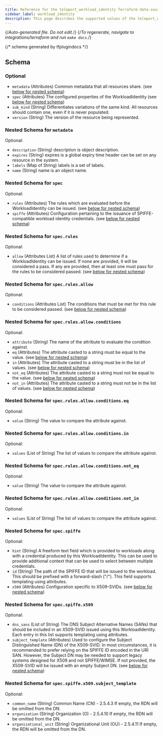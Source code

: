```yaml
---
title: Reference for the teleport_workload_identity Terraform data-source
sidebar_label: workload_identity
description: This page describes the supported values of the teleport_workload_identity data-source of the Teleport Terraform provider.
---
```


{/*Auto-generated file. Do not edit.*/}
{/*To regenerate, navigate to integrations/terraform and run `make docs`.*/}





{/*  schema generated by tfplugindocs */}
## Schema

### Optional

- `metadata` (Attributes) Common metadata that all resources share. (see [below for nested schema](#nested-schema-for-metadata))
- `spec` (Attributes) The configured properties of the WorkloadIdentity (see [below for nested schema](#nested-schema-for-spec))
- `sub_kind` (String) Differentiates variations of the same kind. All resources should contain one, even if it is never populated.
- `version` (String) The version of the resource being represented.

### Nested Schema for `metadata`

Optional:

- `description` (String) description is object description.
- `expires` (String) expires is a global expiry time header can be set on any resource in the system.
- `labels` (Map of String) labels is a set of labels.
- `name` (String) name is an object name.


### Nested Schema for `spec`

Optional:

- `rules` (Attributes) The rules which are evaluated before the WorkloadIdentity can be issued. (see [below for nested schema](#nested-schema-for-specrules))
- `spiffe` (Attributes) Configuration pertaining to the issuance of SPIFFE-compatible workload identity credentials. (see [below for nested schema](#nested-schema-for-specspiffe))

### Nested Schema for `spec.rules`

Optional:

- `allow` (Attributes List) A list of rules used to determine if a WorkloadIdentity can be issued. If none are provided, it will be considered a pass. If any are provided, then at least one must pass for the rules to be considered passed. (see [below for nested schema](#nested-schema-for-specrulesallow))

### Nested Schema for `spec.rules.allow`

Optional:

- `conditions` (Attributes List) The conditions that must be met for this rule to be considered passed. (see [below for nested schema](#nested-schema-for-specrulesallowconditions))

### Nested Schema for `spec.rules.allow.conditions`

Optional:

- `attribute` (String) The name of the attribute to evaluate the condition against.
- `eq` (Attributes) The attribute casted to a string must be equal to the value. (see [below for nested schema](#nested-schema-for-specrulesallowconditionseq))
- `in` (Attributes) The attribute casted to a string must be in the list of values. (see [below for nested schema](#nested-schema-for-specrulesallowconditionsin))
- `not_eq` (Attributes) The attribute casted to a string must not be equal to the value. (see [below for nested schema](#nested-schema-for-specrulesallowconditionsnot_eq))
- `not_in` (Attributes) The attribute casted to a string must not be in the list of values. (see [below for nested schema](#nested-schema-for-specrulesallowconditionsnot_in))

### Nested Schema for `spec.rules.allow.conditions.eq`

Optional:

- `value` (String) The value to compare the attribute against.


### Nested Schema for `spec.rules.allow.conditions.in`

Optional:

- `values` (List of String) The list of values to compare the attribute against.


### Nested Schema for `spec.rules.allow.conditions.not_eq`

Optional:

- `value` (String) The value to compare the attribute against.


### Nested Schema for `spec.rules.allow.conditions.not_in`

Optional:

- `values` (List of String) The list of values to compare the attribute against.





### Nested Schema for `spec.spiffe`

Optional:

- `hint` (String) A freeform text field which is provided to workloads along with a credential produced by this WorkloadIdentity. This can be used to provide additional context that can be used to select between multiple credentials.
- `id` (String) The path of the SPIFFE ID that will be issued to the workload.  This should be prefixed with a forward-slash ("/").  This field supports templating using attributes.
- `x509` (Attributes) Configuration specific to X509-SVIDs. (see [below for nested schema](#nested-schema-for-specspiffex509))

### Nested Schema for `spec.spiffe.x509`

Optional:

- `dns_sans` (List of String) The DNS Subject Alternative Names (SANs) that should be included in an X509-SVID issued using this WorkloadIdentity.  Each entry in this list supports templating using attributes.
- `subject_template` (Attributes) Used to configure the Subject Distinguished Name (DN) of the X509-SVID.  In most circumstances, it is recommended to prefer relying on the SPIFFE ID encoded in the URI SAN. However, the Subject DN may be needed to support legacy systems designed for X509 and not SPIFFE/WIMSE.  If not provided, the X509-SVID will be issued with an empty Subject DN. (see [below for nested schema](#nested-schema-for-specspiffex509subject_template))

### Nested Schema for `spec.spiffe.x509.subject_template`

Optional:

- `common_name` (String) Common Name (CN) - 2.5.4.3 If empty, the RDN will be omitted from the DN.
- `organization` (String) Organization (O) - 2.5.4.10 If empty, the RDN will be omitted from the DN.
- `organizational_unit` (String) Organizational Unit (OU) - 2.5.4.11 If empty, the RDN will be omitted from the DN.

